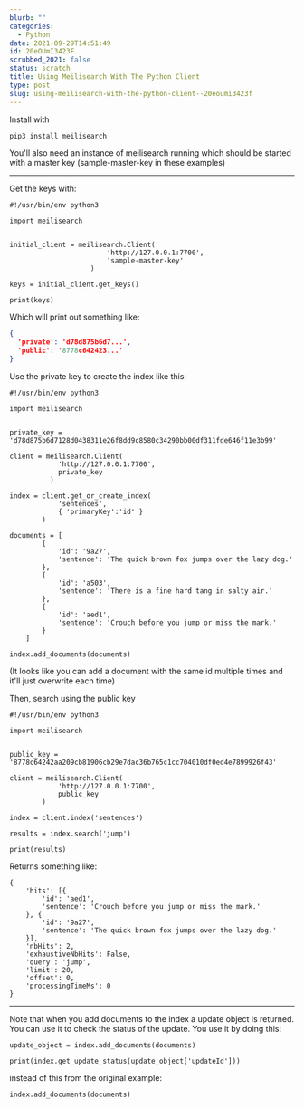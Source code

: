 ```yaml
---
blurb: ""
categories:
  - Python
date: 2021-09-29T14:51:49
id: 20eOUmI3423F
scrubbed_2021: false
status: scratch
title: Using Meilisearch With The Python Client
type: post
slug: using-meilisearch-with-the-python-client--20eoumi3423f
---
```


Install with

```bash
pip3 install meilisearch
```

You'll also need an instance of meilisearch running which should be started with a master key (sample-master-key in these examples)


---

Get the keys with: 

```python3
#!/usr/bin/env python3 

import meilisearch 


initial_client = meilisearch.Client(
                        'http://127.0.0.1:7700', 
                        'sample-master-key'
                    )

keys = initial_client.get_keys()

print(keys) 
```

Which will print out something like: 

```json
{
  'private': 'd78d875b6d7...', 
  'public': '8778c642423...'
}
```

Use the private key to create the index like this:


```python3
#!/usr/bin/env python3 

import meilisearch 


private_key = 'd78d875b6d7128d0438311e26f8dd9c8580c34290bb00df311fde646f11e3b99'

client = meilisearch.Client(
            'http://127.0.0.1:7700', 
            private_key
          )

index = client.get_or_create_index(
            'sentences', 
            { 'primaryKey':'id' }
        ) 

documents = [
        { 
            'id': '9a27', 
            'sentence': 'The quick brown fox jumps over the lazy dog.' 
        }, 
        { 
            'id': 'a503', 
            'sentence': 'There is a fine hard tang in salty air.' 
        },
        { 
            'id': 'aed1', 
            'sentence': 'Crouch before you jump or miss the mark.' 
        }
    ]

index.add_documents(documents)
```

(It looks like you can add a document with the same id multiple times and it'll just overwrite each time)



Then, search using the public key

```python3
#!/usr/bin/env python3

import meilisearch


public_key = '8778c64242aa209cb81906cb29e7dac36b765c1cc704010df0ed4e7899926f43'

client = meilisearch.Client(
            'http://127.0.0.1:7700', 
            public_key
        )

index = client.index('sentences')

results = index.search('jump')

print(results) 
```

Returns something like:

```python3
{
	'hits': [{
		'id': 'aed1',
		'sentence': 'Crouch before you jump or miss the mark.'
	}, {
		'id': '9a27',
		'sentence': 'The quick brown fox jumps over the lazy dog.'
	}],
	'nbHits': 2,
	'exhaustiveNbHits': False,
	'query': 'jump',
	'limit': 20,
	'offset': 0,
	'processingTimeMs': 0
}
```

---










Note that when you add documents to the index a update object is returned. You can use it to check the status of the update. You use it by doing this:

```python3
update_object = index.add_documents(documents)

print(index.get_update_status(update_object['updateId']))
```

instead of this from the original example:

```python3
index.add_documents(documents)
```